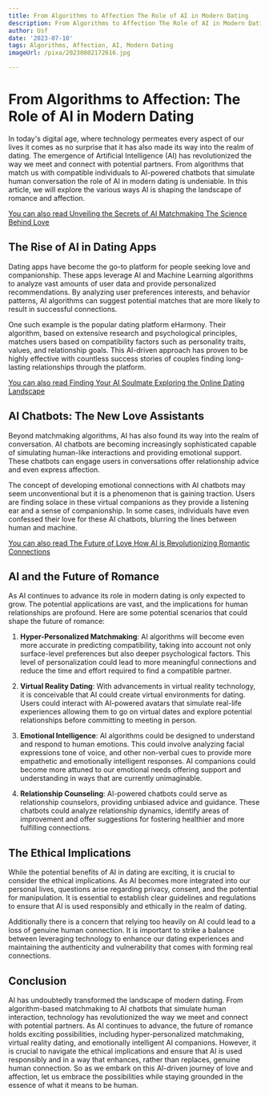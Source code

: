 ```yaml
---
title: From Algorithms to Affection The Role of AI in Modern Dating
description: From Algorithms to Affection The Role of AI in Modern Dating
author: Usf
date: '2023-07-10'
tags: Algorithms, Affection, AI, Modern Dating
imageUrl: /pixa/20230802172616.jpg

---
```

# From Algorithms to Affection: The Role of AI in Modern Dating

In  today's digital age, where technology permeates every aspect of our lives it comes as no  surprise that it has also made  its way into  the  realm of dating. The emergence of Artificial Intelligence (AI) has revolutionized the way we meet and connect with potential partners. From algorithms that match us  with compatible individuals to AI-powered chatbots  that simulate  human conversation the role of AI in modern  dating is undeniable. In this article, we will explore the various ways AI is shaping the landscape of romance and affection.

[You can  also read Unveiling the  Secrets of AI Matchmaking  The Science Behind Love](Unveiling%20the%20Secrets%20of%20AI%20Matchmaking%20The%20Science%20Behind%20Love)


## The Rise of AI  in Dating Apps

Dating apps have become  the go-to platform for people seeking love and companionship.  These  apps leverage AI and  Machine Learning algorithms to analyze vast amounts of user data and provide personalized recommendations.  By analyzing user preferences  interests,  and behavior patterns, AI algorithms  can suggest potential matches that are more likely to result in successful connections.

One  such example is the popular dating platform eHarmony. Their algorithm,  based on extensive research and psychological principles, matches users based on compatibility  factors such  as personality traits, values, and relationship  goals. This AI-driven approach has proven  to be highly  effective  with countless success stories of  couples finding long-lasting relationships through  the platform.

[You can also read Finding Your AI Soulmate Exploring the Online Dating Landscape](Finding%20Your%20AI%20Soulmate%20Exploring%20the%20Online%20Dating%20Landscape)


## AI Chatbots: The New Love Assistants

Beyond matchmaking algorithms, AI has also found its way  into  the realm of conversation. AI chatbots are becoming increasingly sophisticated capable of simulating human-like interactions and providing emotional support. These chatbots can engage users in conversations offer  relationship advice and even express affection.

The concept of  developing emotional connections with AI chatbots may seem unconventional  but it is a  phenomenon that is gaining traction. Users are finding solace in these virtual companions as they provide a listening ear and a  sense of companionship. In some cases,  individuals have even confessed their love  for  these AI chatbots, blurring  the lines  between human and machine.

[You can also read The Future of Love How AI is  Revolutionizing Romantic Connections](The%20Future%20of%20Love%20How%20AI%20is%20Revolutionizing%20Romantic%20Connections)


## AI and the Future of Romance

As AI continues to advance its  role in modern dating is only expected to grow. The potential applications are vast, and the implications for human relationships are profound. Here are some potential scenarios that could shape the future of romance:

1. **Hyper-Personalized Matchmaking**: AI algorithms will become even more accurate in predicting compatibility, taking into account not only surface-level preferences but also deeper psychological factors. This level of personalization could lead to more meaningful connections and reduce the time and effort required  to find a compatible partner.

2. **Virtual  Reality  Dating**: With advancements in virtual reality technology, it is conceivable that AI could create virtual  environments  for dating. Users could interact with AI-powered avatars that simulate real-life experiences allowing  them to go on virtual dates and explore potential relationships before committing to meeting in person.

3. **Emotional Intelligence**:  AI  algorithms  could be designed to understand and  respond to human emotions. This could involve  analyzing facial expressions tone of voice,  and other non-verbal cues to  provide more empathetic and emotionally intelligent responses. AI companions  could become  more attuned to our emotional  needs offering support and understanding in ways that are  currently unimaginable.

4. **Relationship Counseling**: AI-powered chatbots could serve as relationship counselors, providing unbiased advice and guidance. These  chatbots  could  analyze relationship dynamics, identify areas of improvement and offer suggestions for fostering healthier and more fulfilling connections.

## The Ethical Implications

While the potential benefits of AI in dating are exciting,  it is crucial to consider the ethical implications. As AI becomes more integrated  into our personal lives, questions arise  regarding privacy, consent, and the potential for  manipulation. It is essential to establish clear guidelines and regulations to ensure that AI is used responsibly and ethically in the realm of dating.

Additionally there is a concern that relying too  heavily on AI  could lead to a loss of genuine human connection. It is important  to strike a balance between leveraging technology to enhance our dating experiences and maintaining  the authenticity and vulnerability  that comes with forming real connections.

## Conclusion

AI has undoubtedly transformed the landscape of modern dating. From algorithm-based matchmaking to AI chatbots that simulate human interaction, technology has revolutionized the way we meet and connect  with potential  partners. As AI  continues to advance, the future of romance holds exciting possibilities, including hyper-personalized matchmaking, virtual reality dating, and emotionally intelligent AI companions. However, it is crucial to navigate the ethical implications and ensure that AI is used responsibly and  in a way that enhances, rather than replaces, genuine human connection. So as we embark on this AI-driven journey  of love and affection, let us embrace the possibilities while  staying grounded in the essence of what it means to be human.